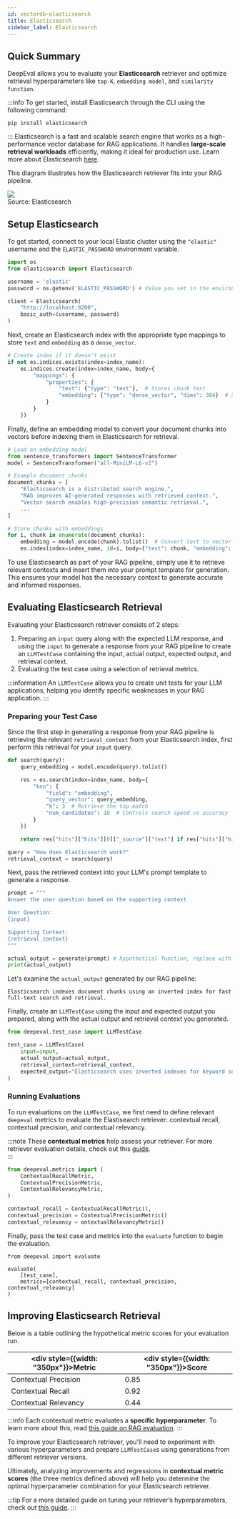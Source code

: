 ```yaml
---
id: vectordb-elasticsearch
title: Elasticsearch
sidebar_label: Elasticsearch
---
```


## Quick Summary

DeepEval allows you to evaluate your **Elasticsearch** retriever and optimize retrieval hyperparameters like `top-K`, `embedding model`, and `similarity function`.

:::info
To get started, install Elasticsearch through the CLI using the following command:

```
pip install elasticsearch
```

:::
Elasticsearch is a fast and scalable search engine that works as a high-performance vector database for RAG applications. It handles **large-scale retrieval workloads** efficiently, making it ideal for production use. Learn more about Elasticsearch [here](https://www.elastic.co/guide/en/elasticsearch/reference/current/getting-started.html).

This diagram illustrates how the Elasticsearch retriever fits into your RAG pipeline.

<div
  style={{
    display: "flex",
    alignItems: "center",
    justifyContent: "center",
    flexDirection: "column",
  }}
>
  <img
    src="https://images.contentstack.io/v3/assets/bltefdd0b53724fa2ce/blt1496b19e4c6f9e66/66ba412a46b3f4241b969f48/rag-in-action.jpeg"
    style={{
      margin: "10px",
      height: "auto",
      maxHeight: "800px",
    }}
  />
  <div
    style={{
      fontSize: "13px",
    }}
  >
    Source: Elasticsearch
  </div>
</div>

## Setup Elasticsearch

To get started, connect to your local Elastic cluster using the `"elastic"` username and the `ELASTIC_PASSWORD` environment variable.

```python
import os
from elasticsearch import Elasticsearch

username = 'elastic'
password = os.getenv('ELASTIC_PASSWORD') # Value you set in the environment variable

client = Elasticsearch(
    "http://localhost:9200",
    basic_auth=(username, password)
)
```

Next, create an Elasticsearch index with the appropriate type mappings to store `text` and `embedding` as a `dense_vector`.

```python
# Create index if it doesn't exist
if not es.indices.exists(index=index_name):
    es.indices.create(index=index_name, body={
        "mappings": {
            "properties": {
                "text": {"type": "text"},  # Stores chunk text
                "embedding": {"type": "dense_vector", "dims": 384}  # Stores embeddings
            }
        }
    })
```

Finally, define an embedding model to convert your document chunks into vectors before indexing them in Elasticsearch for retrieval.

```python
# Load an embedding model
from sentence_transformers import SentenceTransformer
model = SentenceTransformer("all-MiniLM-L6-v2")

# Example document chunks
document_chunks = [
    "Elasticsearch is a distributed search engine.",
    "RAG improves AI-generated responses with retrieved context.",
    "Vector search enables high-precision semantic retrieval.",
    ...
]

# Store chunks with embeddings
for i, chunk in enumerate(document_chunks):
    embedding = model.encode(chunk).tolist()  # Convert text to vector
    es.index(index=index_name, id=i, body={"text": chunk, "embedding": embedding})
```

To use Elasticsearch as part of your RAG pipeline, simply use it to retrieve relevant contexts and insert them into your prompt template for generation. This ensures your model has the necessary context to generate accurate and informed responses.

## Evaluating Elasticsearch Retrieval

Evaluating your Elasticsearch retriever consists of 2 steps:

1. Preparing an `input` query along with the expected LLM response, and using the `input` to generate a response from your RAG pipeline to create an `LLMTestCase` containing the input, actual output, expected output, and retrieval context.
2. Evaluating the test case using a selection of retrieval metrics.

:::information
An `LLMTestCase` allows you to create unit tests for your LLM applications, helping you identify specific weaknesses in your RAG application.
:::

### Preparing your Test Case

Since the first step in generating a response from your RAG pipeline is retrieving the relevant `retrieval_context` from your Elasticsearch index, first perform this retrieval for your `input` query.

```python
def search(query):
    query_embedding = model.encode(query).tolist()

    res = es.search(index=index_name, body={
        "knn": {
            "field": "embedding",
            "query_vector": query_embedding,
            "k": 3  # Retrieve the top match
            "num_candidates": 10  # Controls search speed vs accuracy
        }
    })

    return res["hits"]["hits"][0]["_source"]["text"] if res["hits"]["hits"] else None

query = "How does Elasticsearch work?"
retrieval_context = search(query)
```

Next, pass the retrieved context into your LLM's prompt template to generate a response.

```python
prompt = """
Answer the user question based on the supporting context

User Question:
{input}

Supporting Context:
{retrieval_context}
"""

actual_output = generate(prompt) # hypothetical function, replace with your own LLM
print(actual_output)
```

Let's examine the `actual_output` generated by our RAG pipeline:

```
Elasticsearch indexes document chunks using an inverted index for fast full-text search and retrieval.
```

Finally, create an `LLMTestCase` using the input and expected output you prepared, along with the actual output and retrieval context you generated.

```python
from deepeval.test_case import LLMTestCase

test_case = LLMTestCase(
    input=input,
    actual_output=actual_output,
    retrieval_context=retrieval_context,
    expected_output="Elasticsearch uses inverted indexes for keyword searches and dense vector similarity for semantic search.",
)
```

### Running Evaluations

To run evaluations on the `LLMTestCase`, we first need to define relevant `deepeval` metrics to evaluate the Elastisearch retriever: contextual recall, contextual precision, and contextual relevancy.

:::note
These **contextual metrics** help assess your retriever. For more retriever evaluation details, check out this [guide](/guides/guides-rag-evaluation).  
:::

```python
from deepeval.metrics import (
    ContextualRecallMetric,
    ContextualPrecisionMetric,
    ContextualRelevancyMetric,
)

contextual_recall = ContextualRecallMetric(),
contextual_precision = ContextualPrecisionMetric()
contextual_relevancy = ontextualRelevancyMetric()
```

Finally, pass the test case and metrics into the `evaluate` function to begin the evaluation.

```
from deepeval import evaluate

evaluate(
    [test_case],
    metrics=[contextual_recall, contextual_precision, contextual_relevancy]
)
```

## Improving Elasticsearch Retrieval

Below is a table outlining the hypothetical metric scores for your evaluation run.

| <div style={{width: "350px"}}>Metric</div> | <div style={{width: "350px"}}>Score</div> |
| ------------------------------------------ | ----------------------------------------- |
| Contextual Precision                       | 0.85                                      |
| Contextual Recall                          | 0.92                                      |
| Contextual Relevancy                       | 0.44                                      |

:::info
Each contextual metric evaluates a **specific hyperparameter**. To learn more about this, read [this guide on RAG evaluation](/guides/guides-rag-evaluation).
:::

To improve your Elasticsearch retriever, you'll need to experiment with various hyperparameters and prepare `LLMTestCase`s using generations from different retriever versions.

Ultimately, analyzing improvements and regressions in **contextual metric scores** (the three metrics defined above) will help you determine the optimal hyperparameter combination for your Elasticsearch retriever.

:::tip
For a more detailed guide on tuning your retriever’s hyperparameters, check out [this guide](/guides/guides-optimizing-hyperparameters).
:::
